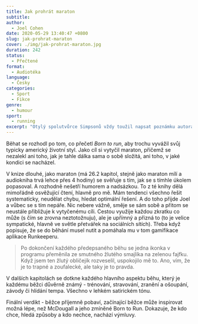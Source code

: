 ```yaml
---
title: Jak prohrát maraton
subtitle:
author:
  - Joel Cohen
date: 2020-05-29 13:40:47 +0800
slug: jak-prohrat-maraton
cover: ./img/jak-prohrat-maraton.jpg
duration: 242
status:
  - Přečtené
format:
  - Audiotéka
language:
  - Česky
categories:
  - Sport
  - Fikce
genre:
  - humour
sport:
  - running
excerpt: "Otylý spolutvůrce Simpsonů vždy toužil napsat poznámku autora. Musil kvůli tomu ale nejdříve splodit knihy. Spolu s tím se rozhodl uběhnout maraton, což do sebe pěkně zapadlo. Svou strastiplnou cestu zanamenal a čtenáři říká - &bdquo;když jsem to zvládl i já, představte si, co teprve dokážete vy!&ldquo;"
---
```


Běhat se rozhodl po tom, co přečetl <em>Born to run</em>, aby trochu vyvážil svůj typicky americký životní styl. Jako cíl si vytyčil maraton, přičemž se nezalekl ani toho, jak je tahle dálka sama o sobě složitá, ani toho, v jaké kondici se nacházel.

V knize dlouhé, jako maraton (má 26.2 kapitol, stejně jako maraton mílí a audiokniha trvá lehce přes 4 hodiny) se svěřuje s tím, jak se s tímhle úkolem popasoval. A rozhodně nešetří humorem a nadsázkou. To z té knihy dělá mimořádně osvěžující čtení, hlavně pro mě. Mám tendenci všechno řešit systematicky, neudělat chybu, hledat optimální řešení. A do toho přijde Joel a vůbec se s tím nepáře. Nic nebere vážně, směje se sám sobě a přitom se neustále přibližuje k vytyčenému cíli. Cestou využije každou zkratku co může (s čím se zrovna neztotožnuju), ale je upřímný a přizná to (to je velice sympatické, hlavně ve světle přetvářek na sociálních sítích). Třeba když popisuje, že se do běhání musel nutit a pomáhala mu v tom gamifikace aplikace Runkeeperu.

> Po dokončení každého předepsaného běhu se jedna ikonka v programu přeměnila ze smutného žlutého smajlíka na zelenou fajfku. Když jsem ten žlutý obličejík rozveselil, uspokojilo mě to. Ano, vím, že je to trapné a zoufalecké, ale taky je to pravda.

V dalších kapitolách se dotkne každého hlavního aspektu běhu, který je každému běžci důvěrně známý - trénování, stravování, zranění a ošoupání, závody či hlídání tempa. Všechno v lehkém satirickém tónu.

Finální verdikt - běžce příjemně pobaví, začínající běžce může inspirovat možná lépe, než McDougall a jeho zmíněné Born to Run. Dokazuje, že kdo chce, hledá způsoby a kdo nechce, nachází výmluvy.
